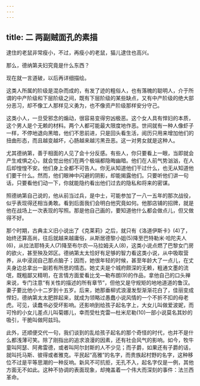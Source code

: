 ```yaml
---
---
---
```

title: 二 两副贼面孔的素描
---





逮住的老鼠非常瘦小，不过，再瘦小的老鼠，猫儿逮住也高兴。

那么，德纳第夫妇究竟是什么东西？

现在就一言道破，以后再详细描绘。

这类人所属的阶级是混杂而成的，有发了迹的粗俗人，也有落魄的聪明人，介于所谓的中产阶级和下层阶级之间，既有下层阶级的某些缺点，又有中产阶级的绝大部分恶习，却不像工人那样见义勇为，也不像资产阶级那样安分守己。

这类小人，一旦受邪念的煽动，很容易变得穷凶极恶。这个女人具有悍妇的本质，这个男人是个无赖的材料。两个人都可能最大限度地作恶。世间就有一种人像虾子一样，不停地退向黑暗，他们不思前进，只是回头看生活，阅历只用来增加他们的扭曲形态，而且越变越坏，心肠越来越污黑丑恶。这一对男女就是这种人。

尤其德纳第，善于相面的人见了会十分反感。有些人，你只要看上一眼，当即就会产生戒惧之心，就会觉出他们在两个极端都隐晦幽暗。他们在人前气势汹汹，在人后却惶惶不安。他们身上全都不可告人。你无从知道他们干过什么，也无从知道他们要干什么。然而，他们眼神中闪避的阴影，却能揭露他们。只要听他们讲一句话，只要看他们动一下，你就能隐约看出他们过去的隐私和将来的密谋。

照德纳第自己说的，他从前当过兵，是中士，可能参加了一八一五年的那次战役，似乎表现得还相当勇敢。看到后面我们会明白他究竟如何。他那店铺的招牌，就是他在战场上一次表现的写照。那是他自己画的，要知道他什么都会做点儿，但又做得不好。

那个时期，古典主义旧小说出了《克莱莉》之后，就只有《洛道伊斯卡》(4)了，始终还算高尚，往后就越来越庸俗，从斯居德黎小姐(5)降至巴特勒米·哈陀夫人(6)，从拉法耶特夫人(7)降至布尔农—马拉姆夫人(8)，这类小说点燃了巴黎女门房的欲火，甚至殃及郊区。德纳第太太恰好有足够的智力看这类小说，从中吸取营养，从中浸润自己那点脑子；因而，她很年轻的时候，甚至年龄大了一点儿，在丈夫身边总拿出一副若有所思的情态。她丈夫是个城府颇深的无赖，粗通文墨的流氓，既粗鄙又精明，在言情方面爱看比戈—勒布朗(9)的作品，拿他自己的口头禅来说，专门注意“有关性的描述的所有章节”，但他又是守规矩的地地道道的鲁汉。妻子要比他小十二岁到十五岁。后来，她那垂柳式浪漫发型渐渐花白了，佳丽变成悍妇，德纳第太太肥胖起来，就成为领略过愚蠢小说风情的一个不折不扣的母老虎。可见，读蠢书必受坏影响。还影响到给孩子起名字上，大女儿叫做爱波妮，而可怜的小女儿差点儿叫菊娜儿，幸而受杜克雷—杜米尼勒(10)一部小说莫名其妙的吸引，干脆叫做阿兹玛。

此外，还顺便交代一句，我们谈到的乱给孩子起名的那个奇怪的时代，也并不是什么都浅薄可笑。除了刚指出的追求浪漫的因素，还有社会风气的影响。如今，牧牛童叫阿瑟、阿弗雷德，或者叫阿尔封斯的人不少见；而子爵，如果还有子爵的话，就叫托马斯、彼得或者雅克。平民起“高雅”的名字，而贵族起村野的名字，这种移位不过是平等思潮的一种反响。新风不可抗拒，无孔不入，起名字仅是一例，其他方面无不如此。这种不协调的表面现象，却掩盖着一个伟大而深刻的事件：法兰西革命。